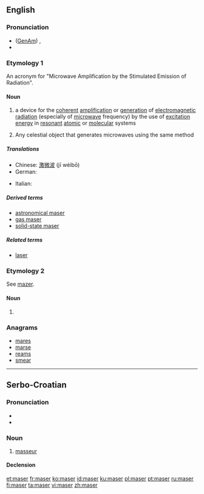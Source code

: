 ==English==
{{wikipedia}}

===Pronunciation===
* ([[GenAm]]) {{IPA|/ˈmeɪzɚ/}}, {{X-SAMPA|/"meIz@`/}}
* {{rhymes|eɪzə(r)}}

===Etymology 1===
An acronym for "Microwave Amplification by the Stimulated Emission of Radiation".

====Noun====
{{en-noun}}

# {{physics}} a device for the [[coherent]] [[amplification]] or [[generation]] of [[electromagnetic radiation]] (especially of [[microwave]] frequency) by the use of [[excitation energy]] in [[resonant]] [[atomic]] or [[molecular]] systems
# {{astronomy}} Any celestial object that generates microwaves using the same method

=====Translations=====
{{trans-top|beam of microwaves}}
* Chinese: [[激微波]] (jī wéibō)
* German: {{t-|de|Maser|m}}
{{trans-mid}}
* Italian: {{t-|it|maser|m}}
{{trans-bottom}}

=====Derived terms=====
* [[astronomical maser]]
* [[gas maser]]
* [[solid-state maser]]

=====Related terms=====
* [[laser]]

===Etymology 2===
See [[mazer]].

====Noun====
{{en-noun}}

# {{obsolete spelling of|mazer}}

===Anagrams===
* [[mares#English|mares]]
* [[marse#English|marse]]
* [[reams#English|reams]]
* [[smear#English|smear]]

----

==Serbo-Croatian==

===Pronunciation===
* {{IPA|/mǎseːr/|lang=sh}}
* {{hyphenation|ma|ser}}

===Noun===
{{sh-noun|g=m|head=màsēr|r|масер|ма̀се̄р}}

# [[masseur]]

====Declension====
{{sh-decl-noun
|màsēr|maseri
|maséra|masera
|maseru|maserima
|masera|masere
|maseru|maseri
|maseru|maserima
|maserom|maserima
}}

[[et:maser]]
[[fr:maser]]
[[ko:maser]]
[[id:maser]]
[[ku:maser]]
[[pl:maser]]
[[pt:maser]]
[[ru:maser]]
[[fi:maser]]
[[ta:maser]]
[[vi:maser]]
[[zh:maser]]